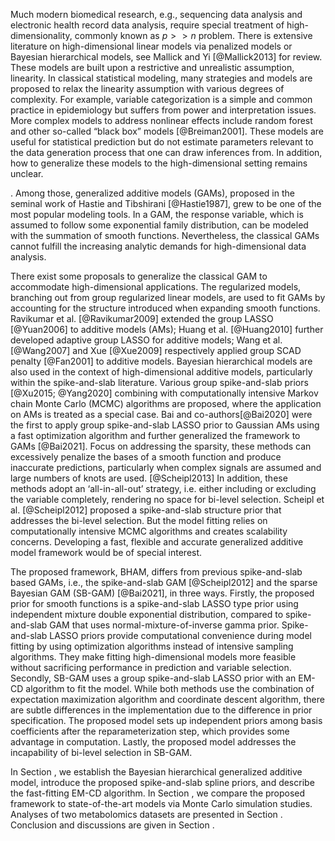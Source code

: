 \section{Introduction}
\label{sec:intro}

Much modern biomedical research, e.g., sequencing data analysis and electronic health record data analysis, require special treatment of high-dimensionality, commonly known as $p >> n$ problem. There is extensive literature on high-dimensional linear models via penalized models or Bayesian hierarchical models, see Mallick and Yi [@Mallick2013] for review. These models are built upon a restrictive and unrealistic assumption, linearity. In classical statistical modeling, many strategies and models are proposed to relax the linearity assumption with various degrees of complexity. For example, variable categorization is a simple and common practice in epidemiology but suffers from power and interpretation issues. More complex models to address nonlinear effects include random forest and other so-called "black box" models [@Breiman2001]. These models are useful for statistical prediction but do not estimate parameters relevant to the data generation process that one can draw inferences from. In addition, how to generalize these \bg{"black box"} models to the high-dimensional setting remains unclear.

\bg{For their straightforward interpretation and flexibility, nonparametric regression models serve as great alternatives to the "black-box" models in prediction and variable selection}. Among those, generalized additive models (GAMs), proposed in the seminal work of Hastie and Tibshirani [@Hastie1987], grew to be one of the most popular modeling tools. In a GAM, the response variable, which is assumed to follow some exponential family distribution, can be modeled with the summation of smooth functions. Nevertheless, the classical GAMs cannot fulfill the increasing analytic demands for high-dimensional data analysis.

There exist some proposals to generalize the classical GAM to accommodate high-dimensional applications. The regularized models, branching out from group regularized linear models, are used to fit GAMs by accounting for the structure introduced when expanding smooth functions. Ravikumar et al. [@Ravikumar2009] extended the group LASSO [@Yuan2006] to additive models (AMs); Huang et al. [@Huang2010] further developed adaptive group LASSO for additive models; Wang et al. [@Wang2007] and Xue [@Xue2009] respectively applied group SCAD penalty [@Fan2001] to additive models. Bayesian hierarchical models are also used in the context of high-dimensional additive models, particularly within the spike-and-slab literature. Various group spike-and-slab priors [@Xu2015; @Yang2020] combining with computationally intensive Markov chain Monte Carlo (MCMC) algorithms are proposed, where the application on AMs is treated as a special case. Bai and co-authors[@Bai2020] were the first to apply group spike-and-slab LASSO prior to Gaussian AMs using a fast optimization algorithm and further generalized the framework to GAMs [@Bai2021]. Focus on addressing the sparsity, these methods can excessively penalize the bases of a smooth function and produce inaccurate predictions, particularly when complex signals are assumed and large numbers of knots are used. [@Scheipl2013] In addition, these methods adopt an 'all-in-all-out' strategy, i.e. either including or excluding the variable completely, rendering no space for bi-level selection. Scheipl et al. [@Scheipl2012] proposed a spike-and-slab structure prior that addresses the bi-level selection. But the model fitting relies on computationally intensive MCMC algorithms and creates scalability concerns. Developing a fast, flexible and accurate generalized additive model framework would be of special interest. 

\bg{We propose a novel Bayesian hierarchical generalized additive model (BHAM) for outcome prediction in the context of high-dimensional data analysis. Specifically, we incorporate smoothing penalties, derived from the smoothing spline literature \cite{Wood2017}, via reparameterization of smooth functions to avoid excessive shrinkage on the bases. Smoothing penalties were also previously used in the spike-and-slab GAM \cite{Scheipl2012} and the sparsity-smoothness penalty \cite{Meier2009}. We then impose a new two-part spike-and-slab LASSO prior to address the signal sparsity. In addition, a scalable optimization-based algorithm, EM-Coordinate Descent (EM-CD) algorithm, is developed. While the primary focus of this model is to improve prediction, the proposed model also provides utility in functional selection. Notably, the two-part prior that follows the effect hierarchy principle motivates a bi-level selection, rendering one of three possibilities for each predictor: no effect, only linear effect, or linear and nonlinear effects. The proposed model is implemented in a publicly available R package \texttt{BHAM} via \url{https://github.com/boyiguo1/BHAM}.}

The proposed framework, BHAM, differs from previous spike-and-slab based GAMs, i.e., the spike-and-slab GAM [@Scheipl2012] and the sparse Bayesian GAM (SB-GAM) [@Bai2021], in three ways. Firstly, the proposed prior for smooth functions is a spike-and-slab LASSO type prior using independent mixture double exponential distribution, compared to spike-and-slab GAM that uses normal-mixture-of-inverse gamma prior. Spike-and-slab LASSO priors provide computational convenience during model fitting by using optimization algorithms instead of intensive sampling algorithms. They make fitting high-dimensional models more feasible without sacrificing performance in prediction and variable selection. Secondly, SB-GAM uses a group spike-and-slab LASSO prior with an EM-CD algorithm to fit the model. While both methods use the combination of expectation maximization algorithm and coordinate descent algorithm, there are subtle differences in the implementation due to the difference in prior specification. The proposed model sets up independent priors among basis coefficients after the reparameterization step, which provides some advantage in computation. Lastly, the proposed model addresses the incapability of bi-level selection in SB-GAM.

In Section \ref{sec:BHAM}, we establish the Bayesian hierarchical generalized additive model, introduce the proposed spike-and-slab spline priors, and describe the fast-fitting EM-CD algorithm. In Section \ref{sec:sim}, we compare the proposed framework to state-of-the-art models via Monte Carlo simulation studies. Analyses of two metabolomics datasets are presented in Section \ref{sec:real_data}. Conclusion and discussions are given in Section \ref{sec:concl}.






